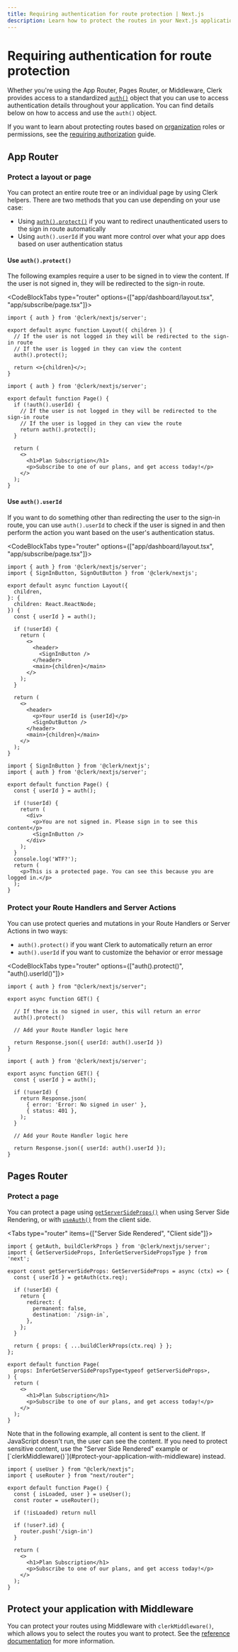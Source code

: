 ```yaml
---
title: Requiring authentication for route protection | Next.js
description: Learn how to protect the routes in your Next.js application that require authentication.
---
```


# Requiring authentication for route protection

Whether you're using the App Router, Pages Router, or Middleware, Clerk provides access to a standardized [`auth()`](/docs/references/nextjs/authentication-object) object that you can use to access authentication details throughout your application. You can find details below on how to access and use the `auth()` object.

If you want to learn about protecting routes based on [organization](/docs/organizations/overview) roles or permissions, see the [requiring authorization](/docs/references/nextjs/route-protection-requiring-authorization) guide.

## App Router

### Protect a layout or page

You can protect an entire route tree or an individual page by using Clerk helpers. There are two methods that you can use depending on your use case:

- Using [`auth().protect()`](/docs/references/nextjs/auth#protect) if you want to redirect unauthenticated users to the sign in route automatically
- Using `auth().userId` if you want more control over what your app does based on user authentication status

#### Use `auth().protect()`

The following examples require a user to be signed in to view the content. If the user is not signed in, they will be redirected to the sign-in route.

<CodeBlockTabs type="router" options={["app/dashboard/layout.tsx", "app/subscribe/page.tsx"]}>

```tsx filename="app/dashboard/layout.tsx"
import { auth } from '@clerk/nextjs/server';

export default async function Layout({ children }) {
  // If the user is not logged in they will be redirected to the sign-in route
  // If the user is logged in they can view the content
  auth().protect();

  return <>{children}</>;
}
```


```tsx filename="app/subscribe/page.tsx"
import { auth } from '@clerk/nextjs/server';

export default function Page() {
  if (!auth().userId) {
    // If the user is not logged in they will be redirected to the sign-in route
    // If the user is logged in they can view the route
    return auth().protect();
  }

  return (
    <>
      <h1>Plan Subscription</h1>
      <p>Subscribe to one of our plans, and get access today!</p>
    </>
  );
}
```
</CodeBlockTabs>

#### Use `auth().userId`

If you want to do something other than redirecting the user to the sign-in route, you can use `auth().userId` to check if the user is signed in and then perform the action you want based on the user's authentication status.

<CodeBlockTabs type="router" options={["app/dashboard/layout.tsx", "app/subscribe/page.tsx"]}>

```tsx filename="app/dashboard/layout.tsx"
import { auth } from '@clerk/nextjs/server';
import { SignInButton, SignOutButton } from '@clerk/nextjs';

export default async function Layout({
  children,
}: {
  children: React.ReactNode;
}) {
  const { userId } = auth();

  if (!userId) {
    return (
      <>
        <header>
          <SignInButton />
        </header>
        <main>{children}</main>
      </>
    );
  }

  return (
    <>
      <header>
        <p>Your userId is {userId}</p>
        <SignOutButton />
      </header>
      <main>{children}</main>
    </>
  );
}
```

```tsx filename="app/subscribe/page.tsx"
import { SignInButton } from '@clerk/nextjs';
import { auth } from '@clerk/nextjs/server';

export default function Page() {
  const { userId } = auth();

  if (!userId) {
    return (
      <div>
        <p>You are not signed in. Please sign in to see this content</p>
        <SignInButton />
      </div>
    );
  }
  console.log('WTF?');
  return (
    <p>This is a protected page. You can see this because you are logged in.</p>
  );
}
```
</CodeBlockTabs>

### Protect your Route Handlers and Server Actions

You can use protect queries and mutations in your Route Handlers or Server Actions in two ways:

- `auth().protect()` if you want Clerk to automatically return an error
- `auth().userId` if you want to customize the behavior or error message

<CodeBlockTabs type="router" options={["auth().protect()", "auth().userId()"]}>

```tsx filename="/app/api/dashboard/route.ts"
import { auth } from "@clerk/nextjs/server";

export async function GET() {

  // If there is no signed in user, this will return an error
  auth().protect()

  // Add your Route Handler logic here

  return Response.json({ userId: auth().userId })
}
```

```tsx filename="app/api/dashboard/route.ts"
import { auth } from '@clerk/nextjs/server';

export async function GET() {
  const { userId } = auth();

  if (!userId) {
    return Response.json(
      { error: 'Error: No signed in user' },
      { status: 401 },
    );
  }

  // Add your Route Handler logic here

  return Response.json({ userId: auth().userId });
}
```
</CodeBlockTabs>

## Pages Router

### Protect a page

You can protect a page using [`getServerSideProps()`](https://nextjs.org/docs/pages/building-your-application/data-fetching/get-server-side-props) when using Server Side Rendering, or with [`useAuth()`](/docs/references/react/use-auth) from the client side.

<Tabs type="router" items={["Server Side Rendered", "Client side"]}>
<Tab>
```tsx filename="pages/subscribe.tsx"
import { getAuth, buildClerkProps } from '@clerk/nextjs/server';
import { GetServerSideProps, InferGetServerSidePropsType } from 'next';

export const getServerSideProps: GetServerSideProps = async (ctx) => {
  const { userId } = getAuth(ctx.req);

  if (!userId) {
    return {
      redirect: {
        permanent: false,
        destination: `/sign-in`,
      },
    };
  }

  return { props: { ...buildClerkProps(ctx.req) } };
};

export default function Page(
  props: InferGetServerSidePropsType<typeof getServerSideProps>,
) {
  return (
    <>
      <h1>Plan Subscription</h1>
      <p>Subscribe to one of our plans, and get access today!</p>
    </>
  );
}
```
</Tab>

<Tab>
Note that in the following example, all content is sent to the client. If JavaScript doesn't run, the user can see the content. If you need to protect sensitive content, use the "Server Side Rendered" example or [`clerkMiddleware()`](#protect-your-application-with-middleware) instead.

```tsx filename="pages/subscribe.tsx"
import { useUser } from "@clerk/nextjs";
import { useRouter } from "next/router";

export default function Page() {
  const { isLoaded, user } = useUser();
  const router = useRouter();

  if (!isLoaded) return null

  if (!user?.id) {
    router.push('/sign-in')
  }

  return (
    <>
      <h1>Plan Subscription</h1>
      <p>Subscribe to one of our plans, and get access today!</p>
    </>
  );
}
```
</Tab>
</Tabs>

## Protect your application with Middleware

You can protect your routes using Middleware with `clerkMiddleware()`, which allows you to select the routes you want to protect. See the [reference documentation](/docs/references/nextjs/clerk-middleware) for more information.
